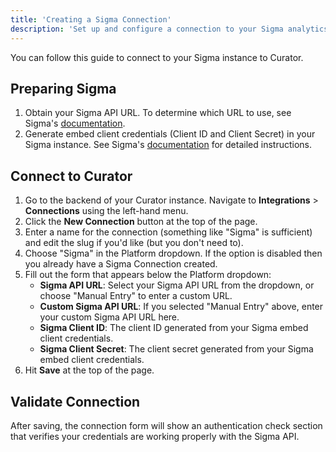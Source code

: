 ```yaml
---
title: 'Creating a Sigma Connection'
description: 'Set up and configure a connection to your Sigma analytics platform'
---
```


You can follow this guide to connect to your Sigma instance to Curator.

## Preparing Sigma

1. Obtain your Sigma API URL. To determine which URL to use, see Sigma's
[documentation](https://help.sigmacomputing.com/reference/get-started-sigma-api#identify-your-api-request-url).
2. Generate embed client credentials (Client ID and Client Secret) in your Sigma instance. See Sigma's
[documentation](https://help.sigmacomputing.com/docs/generate-embed-client-credentials) for detailed instructions.

## Connect to Curator

1. Go to the backend of your Curator instance. Navigate to **Integrations** > **Connections** using the
left-hand menu.
2. Click the **New Connection** button at the top of the page.
3. Enter a name for the connection (something like "Sigma" is sufficient) and edit the slug if you'd like (but
you don't need to).
4. Choose "Sigma" in the Platform dropdown. If the option is disabled then you already have a Sigma Connection created.
5. Fill out the form that appears below the Platform dropdown:
   - **Sigma API URL**: Select your Sigma API URL from the dropdown, or choose "Manual Entry" to enter a
   custom URL.
   - **Custom Sigma API URL**: If you selected "Manual Entry" above, enter your custom Sigma API URL here.
   - **Sigma Client ID**: The client ID generated from your Sigma embed client credentials.
   - **Sigma Client Secret**: The client secret generated from your Sigma embed client credentials.
6. Hit **Save** at the top of the page.

## Validate Connection

After saving, the connection form will show an authentication check section that verifies your credentials are
working properly with the Sigma API.
